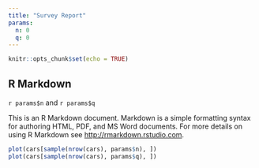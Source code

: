 ```yaml
---
title: "Survey Report"
params:
  n: 0
  q: 0
---
```


```r
knitr::opts_chunk$set(echo = TRUE)
```

## R Markdown

`r params$n` and `r params$q`

This is an R Markdown document. Markdown is a simple formatting syntax for authoring HTML, PDF, and MS Word documents. For more details on using R Markdown see <http://rmarkdown.rstudio.com>.

```r
plot(cars[sample(nrow(cars), params$n), ])
plot(cars[sample(nrow(cars), params$q), ])
```